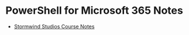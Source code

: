 # PowerShell for Microsoft 365 Notes
* [Stormwind Studios Course Notes](/posts/microsoft/powershell-for-microsoft365/powershell-m365-notes/stormwind-studios)